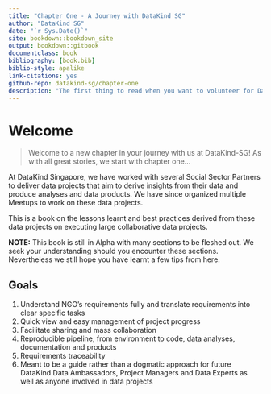 ```yaml
--- 
title: "Chapter One - A Journey with DataKind SG"
author: "DataKind SG"
date: "`r Sys.Date()`"
site: bookdown::bookdown_site
output: bookdown::gitbook
documentclass: book
bibliography: [book.bib]
biblio-style: apalike
link-citations: yes
github-repo: datakind-sg/chapter-one
description: "The first thing to read when you want to volunteer for DataKind Singapore"
---
```


# Welcome {-}

> Welcome to a new chapter in your journey with us at DataKind-SG!
> As with all great stories, we start with chapter one...

At DataKind Singapore, we have worked with several Social Sector Partners to deliver data projects that aim to derive insights from their data and produce analyses and data products. We have since organized multiple Meetups to work on these data projects.

This is a book on the lessons learnt and best practices derived from these data projects on executing large collaborative data projects.

**NOTE:** This book is still in Alpha with many sections to be fleshed out. We seek your understanding should you encounter these sections. Nevertheless we still hope you have learnt a few tips from here.

## Goals {-}

1. Understand NGO's requirements fully and translate requirements into clear specific tasks
2. Quick view and easy management of project progress
3. Facilitate sharing and mass collaboration
4. Reproducible pipeline, from environment to code, data analyses, documentation and products
5. Requirements traceability
6. Meant to be a guide rather than a dogmatic approach for future DataKind Data Ambassadors, Project Managers and Data Experts as well as anyone involved in data projects
